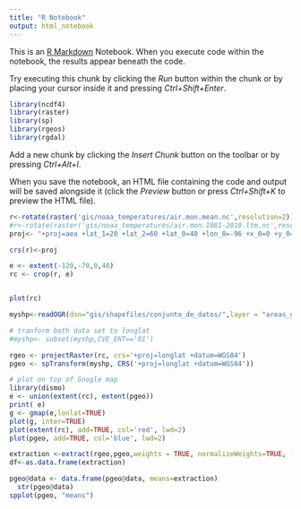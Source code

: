 ```yaml
---
title: "R Notebook"
output: html_notebook
---
```


This is an [R Markdown](http://rmarkdown.rstudio.com) Notebook. When you execute code within the notebook, the results appear beneath the code. 

Try executing this chunk by clicking the *Run* button within the chunk or by placing your cursor inside it and pressing *Ctrl+Shift+Enter*. 

```r
library(ncdf4)
library(raster)
library(sp)
library(rgeos)
library(rgdal)
```

Add a new chunk by clicking the *Insert Chunk* button on the toolbar or by pressing *Ctrl+Alt+I*.

When you save the notebook, an HTML file containing the code and output will be saved alongside it (click the *Preview* button or press *Ctrl+Shift+K* to preview the HTML file).
```r

r<-rotate(raster('gis/noaa_temperatures/air.mon.mean.nc',resolution=2))
#r<-rotate(raster('gis/noaa_temperatures/air.mon.1981-2010.ltm.nc',resolution=1))
proj<- "+proj=aea +lat_1=20 +lat_2=60 +lat_0=40 +lon_0=-96 +x_0=0 +y_0=0 +ellps=GRS80 +datum=NAD83 +units=m +no_defs"

crs(r)<-proj

e <- extent(-120,-70,0,40)
rc <- crop(r, e)


plot(rc)

```
```r
myshp<-readOGR(dsn="gis/shapefiles/conjunto_de_datos/",layer = "areas_geoestadisticas_municipales")

```

```r

# tranform both data set to longlat
#myshp<- subset(myshp,CVE_ENT=='01')

rgeo <- projectRaster(rc, crs='+proj=longlat +datum=WGS84')
pgeo <- spTransform(myshp, CRS('+proj=longlat +datum=WGS84'))

# plot on top of Google map
library(dismo)
e <- union(extent(rc), extent(pgeo))
print( e)
g <- gmap(e,lonlat=TRUE)
plot(g, inter=TRUE)
plot(extent(rc), add=TRUE, col='red', lwd=2)
plot(pgeo, add=TRUE, col='blue', lwd=2)
```

```r
extraction <-extract(rgeo,pgeo,weights = TRUE, normalizeWeights=TRUE, fun=mean)
df<-as.data.frame(extraction)

pgeo@data <- data.frame(pgeo@data, means=extraction)
  str(pgeo@data)
spplot(pgeo, "means")
```

